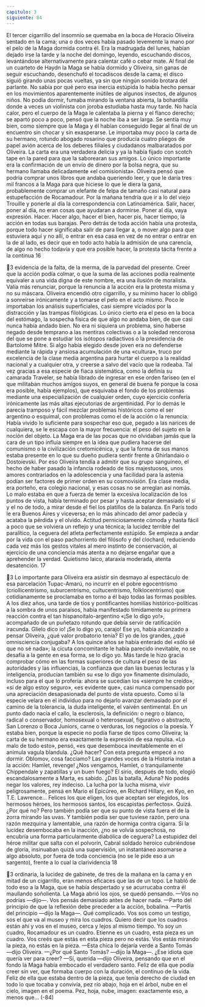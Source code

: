 ```yaml
---
capitulo: 3
siguiente: 84
---
```


El tercer cigarrillo del insomnio se quemaba en la boca de Horacio Oliveira
sentado en la cama; una o dos veces había pasado levemente la mano por el pelo
de la Maga dormida contra él. Era la madrugada del lunes, habían dejado irse la
tarde y la noche del domingo, leyendo, escuchando discos, levantándose
alternativamente para calentar café o cebar mate. Al final de un cuarteto de
Haydn la Maga se había dormido y Oliveira, sin ganas de seguir escuchando,
desenchufó el tocadiscos desde la cama; el disco siguió girando unas pocas
vueltas, ya sin que ningún sonido brotara del parlante. No sabía por qué pero esa
inercia estúpida lo había hecho pensar en los movimientos aparentemente
inútiles de algunos insectos, de algunos niños. No podía dormir, fumaba
mirando la ventana abierta, la bohardilla donde a veces un violinista con joroba
estudiaba hasta muy tarde. No hacía calor, pero el cuerpo de la Maga le
calentaba la pierna y el flanco derecho; se apartó poco a poco, pensó que la noche
iba a ser larga.
Se sentía muy bien, como siempre que la Maga y él habían conseguido llegar
al final de un encuentro sin chocar y sin exasperarse. Le importaba muy poco la
carta de su hermano, rotundo abogado rosarino que producía cuatro pliegos de
papel avión acerca de los deberes filiales y ciudadanos malbaratados por
Oliveira. La carta era una verdadera delicia y ya la había fijado con scotch tape
en la pared para que la saborearan sus amigos. Lo único importante era la
confirmación de un envío de dinero por la bolsa negra, que su hermano llamaba
delicadamente «el comisionista». Oliveira pensó que podría comprar unos libros
que andaba queriendo leer, y que le daría tres mil francos a la Maga para que
hiciese lo que le diera la gana, probablemente comprar un elefante de felpa de
tamaño casi natural para estupefacción de Rocamadour. Por la mañana tendría
que ir a lo del viejo Trouille y ponerle al día la correspondencia con
Latinoamérica. Salir, hacer, poner al día, no eran cosas que ayudaran a dormirse.
Poner al día, vaya expresión. Hacer. Hacer algo, hacer el bien, hacer pis, hacer
tiempo, la acción en todas sus barajas. Pero detrás de toda acción había una
protesta, porque todo hacer significaba salir de para llegar a, o mover algo para
que estuviera aquí y no allí, o entrar en esa casa en vez de no entrar o entrar en la
de al lado, es decir que en todo acto había la admisión de una carencia, de algo
no hecho todavía y que era posible hacer, la protesta tácita frente a la continua
16

3
evidencia de la falta, de la merma, de la parvedad del presente. Creer que la
acción podía colmar, o que la suma de las acciones podía realmente equivaler a
una vida digna de este nombre, era una ilusión de moralista. Valía más
renunciar, porque la renuncia a la acción era la protesta misma y no su máscara.
Oliveira encendió otro cigarrillo, y su mínimo hacer lo obligó a sonreírse
irónicamente y a tomarse el pelo en el acto mismo. Poco le importaban los
análisis superficiales, casi siempre viciados por la distracción y las trampas
filológicas. Lo único cierto era el peso en la boca del estómago, la sospecha física
de que algo no andaba bien, de que casi nunca había andado bien. No era ni
siquiera un problema, sino haberse negado desde temprano a las mentiras
colectivas o a la soledad rencorosa del que se pone a estudiar los isótopos
radiactivos o la presidencia de Bartolomé Mitre. Si algo había elegido desde
joven era no defenderse mediante la rápida y ansiosa acumulación de una
«cultura», truco por excelencia de la clase media argentina para hurtar el cuerpo
a la realidad nacional y a cualquier otra, y creerse a salvo del vacío que la
rodeaba. Tal vez gracias a esa especie de fiaca sistemática, como la definía su
camarada Traveler, se había librado de ingresar en ese orden fariseo (en el que
militaban muchos amigos suyos, en general de buena fe porque la cosa era
posible, había ejemplos), que esquivaba el fondo de los problemas mediante una
especialización de cualquier orden, cuyo ejercicio confería irónicamente las más
altas ejecutorias de argentinidad. Por lo demás le parecía tramposo y fácil
mezclar problemas históricos como el ser argentino o esquimal, con problemas
como el de la acción o la renuncia. Había vivido lo suficiente para sospechar eso
que, pegado a las narices de cualquiera, se le escapa con la mayor frecuencia: el
peso del sujeto en la noción del objeto. La Maga era de las pocas que no
olvidaban jamás que la cara de un tipo influía siempre en la idea que pudiera
hacerse del comunismo o la civilización cretomicénica, y que la forma de sus
manos estaba presente en lo que su dueño pudiera sentir frente a Ghirlandaio o
Dostoievski. Por eso Oliveira tendía a admitir que su grupo sanguíneo, el hecho
de haber pasado la infancia rodeado de tíos majestuosos, unos amores
contrariados en la adolescencia y una facilidad para la astenia podían ser factores
de primer orden en su cosmovisión. Era clase media, era porteño, era colegio
nacional, y esas cosas no se arreglan así nomás. Lo malo estaba en que a fuerza
de temer la excesiva localización de los puntos de vista, había terminado por
pesar y hasta aceptar demasiado el sí y el no de todo, a mirar desde el fiel los
platillos de la balanza. En París todo le era Buenos Aires y viceversa; en lo más
ahincado del amor padecía y acataba la pérdida y el olvido. Actitud
perniciosamente cómoda y hasta fácil a poco que se volviera un reflejo y una
técnica; la lucidez terrible del paralítico, la ceguera del atleta perfectamente
estúpido. Se empieza a andar por la vida con el paso pachorriento del filósofo y
del clochard, reduciendo cada vez más los gestos vitales al mero instinto de
conservación, al ejercicio de una conciencia más atenta a no dejarse engañar que
a aprehender la verdad. Quietismo laico, ataraxia moderada, atenta desatención.
17

3
Lo importante para Oliveira era asistir sin desmayo al espectáculo de esa
parcelación Tupac-Amarú, no incurrir en el pobre egocentrismo (criollicentrismo,
suburcentrismo, cultucentrismo, folklocentrismo) que cotidianamente se
proclamaba en torno a él bajo todas las formas posibles. A los diez años, una
tarde de tíos y pontificantes homilías histórico-políticas a la sombra de unos
paraísos, había manifestado tímidamente su primera reacción contra el tan
hispanoítalo-argentino «¡Se lo digo yo!», acompañado de un puñetazo rotundo
que debía servir de ratificación iracunda. Glielo dico io! ¡Se lo digo yo, carajo! Ese
yo, había alcanzado a pensar Oliveira, ¿qué valor probatorio tenía? El yo de los
grandes, ¿qué omnisciencia conjugaba? A los quince años se había enterado del
«sólo sé que no sé nada»; la cicuta concomitante le había parecido inevitable, no
se desafía a la gente en esa forma, se lo digo yo. Más tarde le hizo gracia
comprobar cómo en las formas superiores de cultura el peso de las autoridades y
las influencias, la confianza que dan las buenas lecturas y la inteligencia,
producían también su «se lo digo yo» finamente disimulado, incluso para el que
lo profería: ahora se sucedían los «siempre he creído», «si de algo estoy seguro»,
«es evidente que», casi nunca compensado por una apreciación desapasionada
del punto de vista opuesto. Como si la especie velara en el individuo para no
dejarlo avanzar demasiado por el camino de la tolerancia, la duda inteligente, el
vaivén sentimental. En un punto dado nacía el callo, la esclerosis, la definición: o
negro o blanco, radical o conservador, homosexual o heterosexual, figurativo o
abstracto, San Lorenzo o Boca Juniors, carne o verduras, los negocios o la poesía.
Y estaba bien, porque la especie no podía fiarse de tipos como Oliveira; la carta
de su hermano era exactamente la expresión de esa repulsa.
«Lo malo de todo esto», pensó, «es que desemboca inevitablemente en el
animula vagula blandula. ¿Qué hacer? Con esta pregunta empecé a no dormir.
Oblomov, cosa facciamo? Las grandes voces de la Historia instan a la acción:
Hamlet, revenge! ¿Nos vengamos, Hamlet, o tranquilamente Chippendale y
zapatillas y un buen fuego? El sirio, después de todo, elogió escandalosamente a
Marta, es sabido. ¿Das la batalla, Aduna? No podés negar los valores, rey
indeciso. La lucha por la lucha misma, vivir peligrosamente, pensá en Mario el
Epicúreo, en Richard Hillary, en Kyo, en T.E. Lawrence... Felices los que eligen,
los que aceptan ser elegidos, los hermosos héroes, los hermosos santos, los
escapistas perfectos».
Quizá. ¿Por qué no? Pero también podía ser que su punto de vista fuera el de
la zorra mirando las uvas. Y también podía ser que tuviese razón, pero una razón
mezquina y lamentable, una razón de hormiga contra cigarra. Si la lucidez
desembocaba en la inacción, ¿no se volvía sospechosa, no encubría una forma
particularmente diabólica de ceguera? La estupidez del héroe militar que salta
con el polvorín, Cabral soldado heroico cubriéndose de gloria, insinuaban quizá
una supervisión, un instantáneo asomarse a algo absoluto, por fuera de toda
conciencia (no se le pide eso a un sargento), frente a lo cual la clarividencia
18

3
ordinaria, la lucidez de gabinete, de tres de la mañana en la cama y en mitad de
un cigarrillo, eran menos eficaces que las de un topo.
Le habló de todo eso a la Maga, que se había despertado y se acurrucaba
contra él maullando soñolienta. La Maga abrió los ojos, se quedó pensando.
—Vos no podrías —dijo—. Vos pensás demasiado antes de hacer nada.
—Parto del principio de que la reflexión debe preceder a la acción, bobalina.
—Partís del principio —dijo la Maga—. Qué complicado. Vos sos como un
testigo, sos el que va al museo y mira los cuadros. Quiero decir que los cuadros
están ahí y vos en el museo, cerca y lejos al mismo tiempo. Yo soy un cuadro,
Rocamadour es un cuadro. Etienne es un cuadro, esta pieza es un cuadro. Vos
creés que estás en esta pieza pero no estás. Vos estás mirando la pieza, no estás
en la pieza.
—Esta chica lo dejaría verde a Santo Tomás —dijo Oliveira.
—¿Por qué Santo Tomás? —dijo la Maga—. ¿Ese idiota que quería ver para
creer?
—Sí, querida —dijo Oliveira, pensando que en el fondo la Maga había
embocado el verdadero santo. Feliz de ella que podía creer sin ver, que formaba
cuerpo con la duración, el continuo de la vida. Feliz de ella que estaba dentro de
la pieza, que tenía derecho de ciudad en todo lo que tocaba y convivía, pez río
abajo, hoja en el árbol, nube en el cielo, imagen en el poema. Pez, hoja, nube,
imagen: exactamente eso, a menos que...
(-84)
